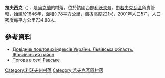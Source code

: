 {{coord|50|13|29|N|23|42|6|E|scale:100000|display=title}}

'''拉夫西克'''（{{lang-uk|Равське}}），是[[烏克蘭|烏克蘭]]的村落，位於該國西部[[利沃夫州|利沃夫州]]，由[[若夫克瓦區|若夫克瓦區]]負責管轄，始建於1646年，面積0.78平方公里，海拔高度221米，2001年人口571，人口密度每平方公里734.88人。

==參考資料==
*[http://www.uaidx.com/13/280/index Довідник поштових індексів України. Львівська область. Жовківський район] {{Wayback|url=http://www.uaidx.com/13/280/index |date=20161003171007 }}
* [http://weather.in.ua/ua/l'vovskaja/21928 Погода в селі Равське] {{Wayback|url=http://weather.in.ua/ua/l'vovskaja/21928 |date=20160305080723 }}

{{DEFAULTSORT:Равське}}
[[Category:利沃夫州村落|Category:利沃夫州村落]]
[[Category:若夫克瓦區村落|Category:若夫克瓦區村落]]


{{Lviv-geo-stub}}